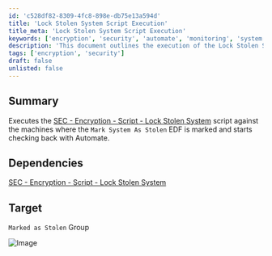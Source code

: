 ```yaml
---
id: 'c528df82-8309-4fc8-898e-db75e13a594d'
title: 'Lock Stolen System Script Execution'
title_meta: 'Lock Stolen System Script Execution'
keywords: ['encryption', 'security', 'automate', 'monitoring', 'system']
description: 'This document outlines the execution of the Lock Stolen System script against machines marked with the Mark System As Stolen EDF, along with the process of monitoring these systems through Automate.'
tags: ['encryption', 'security']
draft: false
unlisted: false
---
```

## Summary

Executes the [SEC - Encryption - Script - Lock Stolen System](https://proval.itglue.com/DOC-5078775-7798917) script against the machines where the `Mark System As Stolen` EDF is marked and starts checking back with Automate.

## Dependencies

[SEC - Encryption - Script - Lock Stolen System](https://proval.itglue.com/DOC-5078775-7798917)

## Target

`Marked as Stolen` Group

![Image](../../../static/img/EDF-Based-Stolen-Systems-Monitor/image_1.png)












